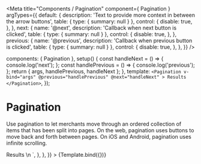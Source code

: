 
<Meta
  title="Components / Pagination"
  component={ Pagination }
  argTypes={{
    default: {
      description: 'Text to provide more context in between the arrow buttons',
      table: { type: { summary: null } },
      control: {
        disable: true,
      },
    },
    next: {
      name: '@next',
      description: 'Callback when next button is clicked',
      table: { type: { summary: null } },
      control: {
        disable: true,
      },
    },
    previous: {
      name: '@previous',
      description: 'Callback when previous button is clicked',
      table: { type: { summary: null } },
      control: {
        disable: true,
      },
    },
  }}
/>

  components: { Pagination },
  setup() {
    const handleNext = () => {
      console.log('next');
    };
    const handlePrevious = () => {
      console.log('previous');
    };
    return { args, handlePrevious, handleNext };
  },
  template: `
    <Pagination
      v-bind="args"
      @previous="handlePrevious"
      @next="handleNext"
    >
      Results
    </Pagination>
  `,
});

# Pagination

Use pagination to let merchants move through an ordered collection of items that has been split into pages. On the web, pagination uses buttons to move back and forth between pages. On iOS and Android, pagination uses infinite scrolling.

<Canvas>
  <Story
    name="Pagination"
    inline={false}
    height="100px"
    args={{
      hasPrevious: true,
      hasNext: true,
      nextKeys: ["k"],
      previousKeys: ["j"],
      nextTooltip: "Press K",
      previousTooltip: "Press J",
    }}
    parameters={{
      docs: {
        source: {
          code: dedent`
            <Pagination
              has-previous
              has-next
              :nextKeys="['k']"
              :previousKeys="['j']"
              nextTooltip="Press K"
              previousTooltip="Press J"
              @previous="handlePrevious"
              @next="handleNext"
            >
              Results
            </Pagination>\n
            <script setup>
              const handleNext = () => {
                console.log('next');
              };
              const handlePrevious = () => {
                console.log('previous');
              };
            </script>
          `,
        },
      },
    }}
  >
    {Template.bind({})}
  </Story>
</Canvas>

<ArgsTable story="Pagination" />
